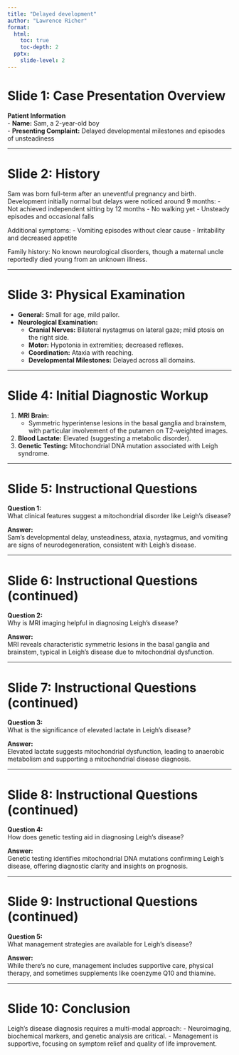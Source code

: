 ```yaml
---
title: "Delayed development"
author: "Lawrence Richer"
format:
  html:
    toc: true
    toc-depth: 2
  pptx:
    slide-level: 2
---
```


# Slide 1: Case Presentation Overview

**Patient Information**\
- **Name:** Sam, a 2-year-old boy\
- **Presenting Complaint:** Delayed developmental milestones and episodes of unsteadiness

------------------------------------------------------------------------

# Slide 2: History

Sam was born full-term after an uneventful pregnancy and birth. Development initially normal but delays were noticed around 9 months: - Not achieved independent sitting by 12 months - No walking yet - Unsteady episodes and occasional falls

Additional symptoms: - Vomiting episodes without clear cause - Irritability and decreased appetite

Family history: No known neurological disorders, though a maternal uncle reportedly died young from an unknown illness.

------------------------------------------------------------------------

# Slide 3: Physical Examination

-   **General:** Small for age, mild pallor.
-   **Neurological Examination:**
    -   **Cranial Nerves:** Bilateral nystagmus on lateral gaze; mild ptosis on the right side.
    -   **Motor:** Hypotonia in extremities; decreased reflexes.
    -   **Coordination:** Ataxia with reaching.
    -   **Developmental Milestones:** Delayed across all domains.

------------------------------------------------------------------------

# Slide 4: Initial Diagnostic Workup

1.  **MRI Brain:**
    -   Symmetric hyperintense lesions in the basal ganglia and brainstem, with particular involvement of the putamen on T2-weighted images.
2.  **Blood Lactate:** Elevated (suggesting a metabolic disorder).
3.  **Genetic Testing:** Mitochondrial DNA mutation associated with Leigh syndrome.

------------------------------------------------------------------------

# Slide 5: Instructional Questions

**Question 1:**\
What clinical features suggest a mitochondrial disorder like Leigh’s disease?

**Answer:**\
Sam's developmental delay, unsteadiness, ataxia, nystagmus, and vomiting are signs of neurodegeneration, consistent with Leigh’s disease.

------------------------------------------------------------------------

# Slide 6: Instructional Questions (continued)

**Question 2:**\
Why is MRI imaging helpful in diagnosing Leigh’s disease?

**Answer:**\
MRI reveals characteristic symmetric lesions in the basal ganglia and brainstem, typical in Leigh’s disease due to mitochondrial dysfunction.

------------------------------------------------------------------------

# Slide 7: Instructional Questions (continued)

**Question 3:**\
What is the significance of elevated lactate in Leigh’s disease?

**Answer:**\
Elevated lactate suggests mitochondrial dysfunction, leading to anaerobic metabolism and supporting a mitochondrial disease diagnosis.

------------------------------------------------------------------------

# Slide 8: Instructional Questions (continued)

**Question 4:**\
How does genetic testing aid in diagnosing Leigh’s disease?

**Answer:**\
Genetic testing identifies mitochondrial DNA mutations confirming Leigh’s disease, offering diagnostic clarity and insights on prognosis.

------------------------------------------------------------------------

# Slide 9: Instructional Questions (continued)

**Question 5:**\
What management strategies are available for Leigh’s disease?

**Answer:**\
While there’s no cure, management includes supportive care, physical therapy, and sometimes supplements like coenzyme Q10 and thiamine.

------------------------------------------------------------------------

# Slide 10: Conclusion

Leigh’s disease diagnosis requires a multi-modal approach: - Neuroimaging, biochemical markers, and genetic analysis are critical. - Management is supportive, focusing on symptom relief and quality of life improvement.